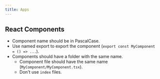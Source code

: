 ```yaml
---
title: Apps
---
```


## React Components

- Component name should be in PascalCase.
- Use named export to export the component (`export const MyComponent = () => ...`).
- Components should have a folder with the same name.
  - Component file should have the same name (`MyComponent/MyComponent.tsx`).
  - Don't use `index` files.

